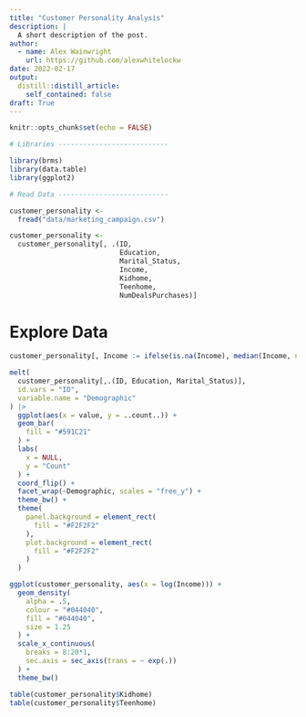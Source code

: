 ```yaml
---
title: "Customer Personality Analysis"
description: |
  A short description of the post.
author:
  - name: Alex Wainwright
    url: https://github.com/alexwhitelockw
date: 2022-02-17
output:
  distill::distill_article:
    self_contained: false
draft: True
---
```



```r
knitr::opts_chunk$set(echo = FALSE)

# Libraries ---------------------------

library(brms)
library(data.table)
library(ggplot2)

# Read Data ---------------------------

customer_personality <-
  fread("data/marketing_campaign.csv")

customer_personality <-
  customer_personality[, .(ID,
                           Education,
                           Marital_Status,
                           Income,
                           Kidhome,
                           Teenhome,
                           NumDealsPurchases)]

```

# Explore Data

```r

customer_personality[, Income := ifelse(is.na(Income), median(Income, na.rm = T), Income)]

melt(
  customer_personality[,.(ID, Education, Marital_Status)], 
  id.vars = "ID",
  variable.name = "Demographic"
) |>
  ggplot(aes(x = value, y = ..count..)) +
  geom_bar(
    fill = "#591C21"
  ) +
  labs(
    x = NULL,
    y = "Count"
  ) +
  coord_flip() +
  facet_wrap(~Demographic, scales = "free_y") +
  theme_bw() +
  theme(
    panel.background = element_rect(
      fill = "#F2F2F2"
    ),
    plot.background = element_rect(
      fill = "#F2F2F2"
    )
  )

```

```r

ggplot(customer_personality, aes(x = log(Income))) +
  geom_density(
    alpha = .5,
    colour = "#044040",
    fill = "#044040",
    size = 1.25
  ) +
  scale_x_continuous(
    breaks = 8:20*1,
    sec.axis = sec_axis(trans = ~ exp(.))
  ) +
  theme_bw()

```

```r
table(customer_personality$Kidhome)
table(customer_personality$Teenhome)
```


